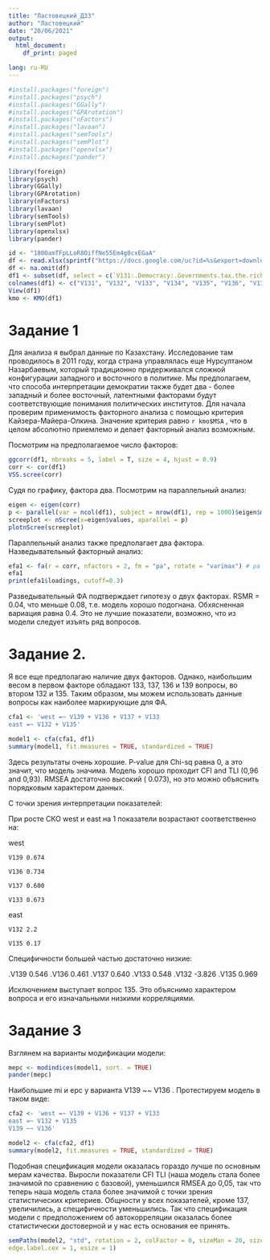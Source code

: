 ---
title: "Ластовецкий_ДЗ3"
author: "Ластовецкий"
date: "20/06/2021"
output:
  html_document:
    df_print: paged

lang: ru-RU
---

```{r setup, include=FALSE}
#install.packages("foreign") 
#install.packages("psych") 
#install.packages("GGally")
#install.packages("GPArotation") 
#install.packages("nFactors")
#install.packages("lavaan") 
#install.packages("semTools") 
#install.packages("semPlot")
#install.packages("openxlsx")
#install.packages("pander")
```
```{r, include=FALSE}
library(foreign)
library(psych)
library(GGally)
library(GPArotation)
library(nFactors)
library(lavaan)
library(semTools)
library(semPlot)
library(openxlsx)
library(pander)
```
```{r, include=FALSE}
id <- "180OamTFpLLoR8OiffNe55Em4g0cxEGaA"
df <- read.xlsx(sprintf("https://docs.google.com/uc?id=%s&export=download", id))
df <- na.omit(df)
df1 <- subset(df, select = c(`V131:.Democracy:.Governments.tax.the.rich.and.subsidize.the.poor.`, `V132:.Democracy:.Religious.authorities.interpret.the.laws.`, `V133:.Democracy:.People.choose.their.leaders.in.free.elections.`, `V134:.Democracy:.People.receive.state.aid.for.unemployment.`,  `V135:.Democracy:.The.army.takes.over.when.government.is.incompetent.`, `V136:.Democracy:.Civil.rights.protect.people’s.liberty.against.oppression.`, `V137:.Democracy:.The.state.makes.people's.incomes.equal`, `V138:.Democracy:.People.obey.their.rulers`, `V139:.Democracy:.Women.have.the.same.rights.as.men.`))
colnames(df1) <- c("V131", "V132", "V133", "V134", "V135", "V136", "V137", "V138", "V139")
View(df1)
kmo <- KMO(df1)
```
# Задание 1
Для анализа я выбрал данные по Казахстану. Исследование там проводилось в 2011 году, когда страна управлялась еще Нурсултаном Назарбаевым, который традиционно придерживался сложной конфигурации западного и восточного в политике. Мы предполагаем, что способа интерпретации демократии также будет два - более западный и более восточный, латентными факторами будут соответствующие понимания политических институтов. 
Для начала проверим применимость факторного анализа с помощью критерия Кайзера-Майера-Олкина. Значение критерия равно `r kmo$MSA` , что в целом абсолютно приемлемо и делает факторный анализ возможным. 

Посмотрим на предполагаемое число факторов:

```{r, echo=FALSE}
ggcorr(df1, nbreaks = 5, label = T, size = 4, hjust = 0.9)
corr <- cor(df1)
VSS.scree(corr)
```

Cудя по графику, фактора два. Посмотрим на параллельный анализ:

```{r, echo = FALSE}
eigen <- eigen(corr) 
p <- parallel(var = ncol(df1), subject = nrow(df1), rep = 1000)$eigen$mevpea
screeplot <- nScree(x=eigen$values, aparallel = p)
plotnScree(screeplot) 
```


Параллельный анализ также предполагает два фактора. 
Hазведывательный факторный анализ:

```{r, echo = FALSE}
efa1 <- fa(r = corr, nfactors = 2, fm = "pa", rotate = "varimax") # pa - principal factor FA
efa1
print(efa1$loadings, cutoff=0.3)
```

Разведывательный ФА подтверждает гипотезу о двух факторах. RSMR = 0.04, что меньше 0.08, т.е. модель хорошо подогнана. Обхясненная вариация равна 0.4. Это не лучшие показатели, возможно, что из модели следует изъять ряд вопросов. 




# Задание 2. 

Я все еще предполагаю наличие двух факторов. Однако, наибольшим весом в первом факторе обладают 133, 137, 136 и 139 вопросы, во втором 132 и 135. Таким образом, мы можем использовать данные вопросы как наиболее маркирующие для ФА. 
```{r, echo = FALSE}
cfa1 <- 'west =~ V139 + V136 + V137 + V133
east =~ V132 + V135'

model1 <- cfa(cfa1, df1)
summary(model1, fit.measures = TRUE, standardized = TRUE)
```
 
Здесь результаты очень хорошие. P-value для Chi-sq равна 0, а это значит, что модель значима. Модель хорошо проходит CFI and TLI (0,96 and 0,93). RMSEA достаточно высокий ( 0.073), но это можно объяснить порядковым характером данных.  

С точки зрения интерпретации показателей: 

При росте СКО west и east на 1 показатели возрастают соответственно на:

 west                            
 
    V139 0.674
    
    V136 0.734
    
    V137 0.600
    
    V133 0.673
    
  east 
  
    V132 2.2
    
    V135 0.17 

Специфичности большей частью достаточно низкие:

 
   .V139 0.546
   .V136 0.461
   .V137 0.640
   .V133 0.548
   .V132 -3.826
   .V135 0.969

Исключением выступает вопрос 135. Это объяснимо характером вопроса и его изначальными низкими корреляциями.

# Задание 3

Взглянем на варианты модификации модели: 

```{r, echo=FALSE}
mepc <- modindices(model1, sort. = TRUE)
pander(mepc)
```

Наибольшие mi и epc у варианта V139   ~~   V136 . Протестируем модель в таком виде:

```{r, echo = FALSE}
cfa2 <- 'west =~ V139 + V136 + V137 + V133
east =~ V132 + V135
V139 ~~ V136'

model2 <- cfa(cfa2, df1)
summary(model2, fit.measures = TRUE, standardized = TRUE)
```

Подобная спецификация модели оказалась гораздо лучше по основным мерам качества. Выросли показатели CFI TLI (наша модель стала более значимой по сравнению с базовой), уменьшился RMSEA до 0,05, так что теперь наша модель стала более значимой с точки зрения статистических критериев. Общности у всех показателей, кроме 137, увеличились, а специфичности уменьшились. Так что спецификация модели с предположением об автокорреляции оказалась более статистически достоверной и у нас есть основания ее принять. 
           
```{r}
semPaths(model2, "std", rotation = 2, colFactor = 0, sizeMan = 20, sizeMan2 = 10, sizeLat = 15, edge.color = "red",
edge.label.cex = 1, esize = 1)
```


